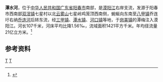 {{Infobox river
| name               = 潭水河
| name_native        = 
| image              = 
| image_size         = 
| image_caption      = 
| river_system       = [[漠阳江|漠阳江]]水系
| progression        = 
| source1_location   = [[广东省|广东省]][[阳春市|阳春市]][[双滘镇|双滘镇]]七星村以北七星岭鸡笼顶西南侧
| mouth_location     = 广东省阳春市[[岗美镇|岗美镇]]潭梅漠阳江
| altitude_difference= 
| basin_size         = 1421 km<sup>2</sup>
| basin_countries    = {{PRC}}
| basin_cities       = 
| basin_landmarks    = 
| basin_population   = 
<!---------------------- PHYSIOGNOMY -->
| length             = 107 km
| discharge1_location= 
| discharge1_min     = 
| discharge1_avg     = 
| discharge1_max     = 
<!---------------------- FEATURES -->
| tributaries_left   = [[三甲河_(阳春)|三甲河]]
| tributaries_right  = [[乔连河|乔连河]]、[[龙门河_(阳春)|龙门河]]
| waterbodies        = 
| waterfalls         = 
| bridges            = 
| ports              = 
| custom_label       = 
| custom_data        = 
| extra              = 
}}
'''潭水河'''，位于[[中华人民共和国|中华人民共和国]][[广东省|广东省]][[阳春市|阳春市]]南部，是[[漠阳江|漠阳江]]右岸支流，发源于阳春市西南部[[双滘镇|双滘镇]]七星村以北[[云雾山|云雾山]]七星岭鸡笼顶西南侧，蜿蜒向东南至[[八甲镇|八甲镇]]乔连圩右纳[[乔连河|乔连河]]后转东流，经[[三甲镇_(阳春市)|三甲镇]]、[[潭水镇|潭水镇]]、[[河口镇_(阳春市)|河口镇]]等地，于[[岗美镇|岗美镇]]的潭梅注入漠阳江。河长107千米，河床平均比降1.56‰，流域面积1421平方千米。年均径流量21亿立方米。<ref name="中国河湖大典">{{cite book |author=《[[中国河湖大典|中国河湖大典]]》编纂委员会 |title=《中国河湖大典·珠江卷》 |year=2013年1月 |publisher=中国水利水电出版社 |location=北京 |pages=366页|isbn= 978-7-5170-0561-2 }}</ref>
==参考资料==
{{reflist}}

{{粤桂琼沿海诸河流}}

[[category:广东河流|T]]
[[category:阳春市|T]]
